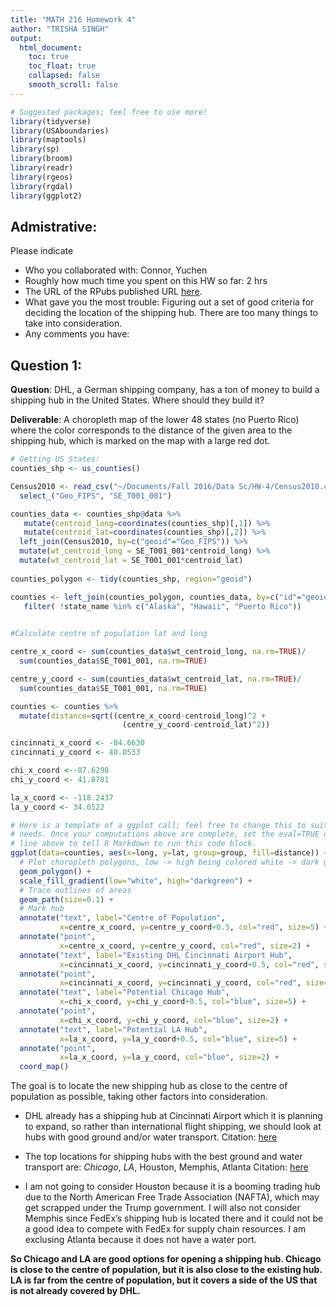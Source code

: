 ```yaml
---
title: "MATH 216 Homework 4"
author: "TRISHA SINGH"
output:
  html_document:
    toc: true
    toc_float: true
    collapsed: false
    smooth_scroll: false
---
```


```r
# Suggested packages; feel free to use more!
library(tidyverse)
library(USAboundaries)
library(maptools)
library(sp)
library(broom)
library(readr)
library(rgeos)
library(rgdal)
library(ggplot2)
```



## Admistrative:

Please indicate

* Who you collaborated with: Connor, Yuchen
* Roughly how much time you spent on this HW so far: 2 hrs
* The URL of the RPubs published URL [here](http://rpubs.com/tsingh/hw4).
* What gave you the most trouble: Figuring out a set of good criteria for deciding the location of the shipping hub. There are too many things to take into consideration.
* Any comments you have:



## Question 1:

**Question**:  DHL, a German shipping company, has a ton of money to build a
shipping hub in the United States. Where should they build it?

**Deliverable**: A choropleth map of the lower 48 states (no Puerto Rico) where
the color corresponds to the distance of the given area to the shipping hub,
which is marked on the map with a large red dot.

```r
# Getting US States:
counties_shp <- us_counties()

Census2010 <- read_csv("~/Documents/Fall 2016/Data Sc/HW-4/Census2010.csv") %>% 
  select_("Geo_FIPS", "SE_T001_001")

counties_data <- counties_shp@data %>% 
   mutate(centroid_long=coordinates(counties_shp)[,1]) %>% 
   mutate(centroid_lat=coordinates(counties_shp)[,2]) %>% 
  left_join(Census2010, by=c("geoid"="Geo_FIPS")) %>% 
  mutate(wt_centroid_long = SE_T001_001*centroid_long) %>% 
  mutate(wt_centroid_lat = SE_T001_001*centroid_lat)
 
counties_polygon <- tidy(counties_shp, region="geoid")

counties <- left_join(counties_polygon, counties_data, by=c("id"="geoid")) %>% 
   filter( !state_name %in% c("Alaska", "Hawaii", "Puerto Rico"))
  

#Calculate centre of population lat and long

centre_x_coord <- sum(counties_data$wt_centroid_long, na.rm=TRUE)/
  sum(counties_data$SE_T001_001, na.rm=TRUE)

centre_y_coord <- sum(counties_data$wt_centroid_lat, na.rm=TRUE)/
  sum(counties_data$SE_T001_001, na.rm=TRUE)

counties <- counties %>% 
  mutate(distance=sqrt((centre_x_coord-centroid_long)^2 +
                         (centre_y_coord-centroid_lat)^2))

cincinnati_x_coord <- -84.6630
cincinnati_y_coord <- 40.0533

chi_x_coord <--87.6298
chi_y_coord <- 41.8781

la_x_coord <- -118.2437
la_y_coord <- 34.0522

```


```r
# Here is a template of a ggplot call; feel free to change this to suit your
# needs. Once your computations above are complete, set the eval=TRUE on the
# line above to tell R Markdown to run this code block.
ggplot(data=counties, aes(x=long, y=lat, group=group, fill=distance)) +
  # Plot choropleth polygons, low -> high being colored white -> dark green
  geom_polygon() +
  scale_fill_gradient(low="white", high="darkgreen") + 
  # Trace outlines of areas
  geom_path(size=0.1) +
  # Mark hub
  annotate("text", label="Centre of Population", 
           x=centre_x_coord, y=centre_y_coord+0.5, col="red", size=5) +
  annotate("point", 
           x=centre_x_coord, y=centre_y_coord, col="red", size=2) +
  annotate("text", label="Existing DHL Cincinnati Airport Hub", 
           x=cincinnati_x_coord, y=cincinnati_y_coord+0.5, col="red", size=5) +
  annotate("point", 
           x=cincinnati_x_coord, y=cincinnati_y_coord, col="red", size=2) +
  annotate("text", label="Potential Chicago Hub", 
           x=chi_x_coord, y=chi_y_coord+0.5, col="blue", size=5) +
  annotate("point", 
           x=chi_x_coord, y=chi_y_coord, col="blue", size=2) +
  annotate("text", label="Potential LA Hub", 
           x=la_x_coord, y=la_y_coord+0.5, col="blue", size=5) +
  annotate("point", 
           x=la_x_coord, y=la_y_coord, col="blue", size=2) +
  coord_map()
```

The goal is to locate the new shipping hub as close to the centre of population as possible, taking other factors into consideration.

* DHL already has a shipping hub at Cincinnati Airport which it is planning to expand, so rather than international flight shipping, we should look at hubs with good ground and/or water transport.
Citation: [here](http://www.wsj.com/articles/dhl-to-spend-108-million-to-expand-cincinnati-air-hub-1433101099)

* The top locations for shipping hubs with the best ground and water transport are: _Chicago_, _LA_, Houston, Memphis, Atlanta
Citation: [here](http://www.supplychaindigital.com/logistics/2913/Top-5-US-logistics-cities)

* I am not going to consider Houston because it is a booming trading hub due to the North American Free Trade Association (NAFTA), which may get scrapped under the Trump government. I will also not consider Memphis since FedEx's shipping hub is located there and it could not be a good idea to compete with FedEx for supply chain resources. I am exclusing Atlanta because it does not have a water port.

**So Chicago and LA are good options for opening a shipping hub. Chicago is close to the centre of population, but it is also close to the existing hub. LA is far from the centre of population, but it covers a side of the US that is not already covered by DHL.**




